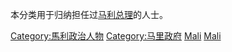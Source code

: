 {{Catnav|頁面分類|地理|国家|非洲国家|馬利}}

本分类用于归纳担任过[[马利|马利]][[总理|总理]]的人士。

[[Category:馬利政治人物|Category:馬利政治人物]]
[[Category:马里政府|Category:马里政府]]
[[Category:各国政府首脑|Mali]]
[[Category:各國總理|Mali]]